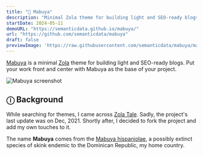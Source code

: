 ```yaml
---
title: "🦎 Mabuya"
description: "Minimal Zola theme for building light and SEO-ready blogs."
startDate: 2024-05-11
demoURL: "https://semanticdata.github.io/mabuya/"
url: "https://github.com/semanticdata/mabuya"
draft: false
previewImage: 'https://raw.githubusercontent.com/semanticdata/mabuya/main/screenshot.png'
---
```


<p><a href="https://mabuya.vercel.app/">Mabuya</a> is a minimal <a href="https://www.getzola.org">Zola</a> theme for building light and SEO-ready blogs. Put your work front and center with Mabuya as the base of your project.</p>

<img alt="Mabuya screenshot" src="https://raw.githubusercontent.com/semanticdata/mabuya/main/screenshot.png" />

## ⓘ Background

While searching for themes, I came across [Zola Tale](https://github.com/aaranxu/tale-zola). Sadly, the project's last update was on Dec, 2021. Shortly after, I decided to fork the project and add my own touches to it.

The name **Mabuya** comes from the [Mabuya hispaniolae](https://en.wikipedia.org/wiki/Mabuya_hispaniolae?useskin=vector), a possibly extinct species of skink endemic to the Dominican Republic, my home country.
